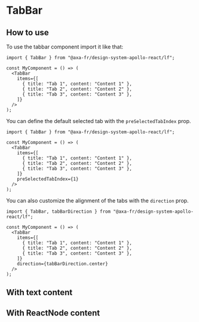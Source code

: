 
<Meta of={TabBarStories} name="TabBar" />

# TabBar

## How to use

To use the tabbar component import it like that:

```tsx
import { TabBar } from "@axa-fr/design-system-apollo-react/lf";

const MyComponent = () => (
  <TabBar
    items={[
      { title: "Tab 1", content: "Content 1" },
      { title: "Tab 2", content: "Content 2" },
      { title: "Tab 3", content: "Content 3" },
    ]}
  />
);
```

You can define the default selected tab with the `preSelectedTabIndex` prop.

```tsx
import { TabBar } from "@axa-fr/design-system-apollo-react/lf";

const MyComponent = () => (
  <TabBar
    items={[
      { title: "Tab 1", content: "Content 1" },
      { title: "Tab 2", content: "Content 2" },
      { title: "Tab 3", content: "Content 3" },
    ]}
    preSelectedTabIndex={1}
  />
);
```

You can also customize the alignment of the tabs with the `direction` prop.

```tsx
import { TabBar, tabBarDirection } from "@axa-fr/design-system-apollo-react/lf";

const MyComponent = () => (
  <TabBar
    items={[
      { title: "Tab 1", content: "Content 1" },
      { title: "Tab 2", content: "Content 2" },
      { title: "Tab 3", content: "Content 3" },
    ]}
    direction={tabBarDirection.center}
  />
);
```

## With text content

<Canvas of={TabBarStories.TabBarStory} />

<Controls of={TabBarStories.TabBarStory} />

## With ReactNode content

<Canvas of={TabBarStories.TabBarWithReactNodeStory} />

<Controls of={TabBarStories.TabBarWithReactNodeStory} />
